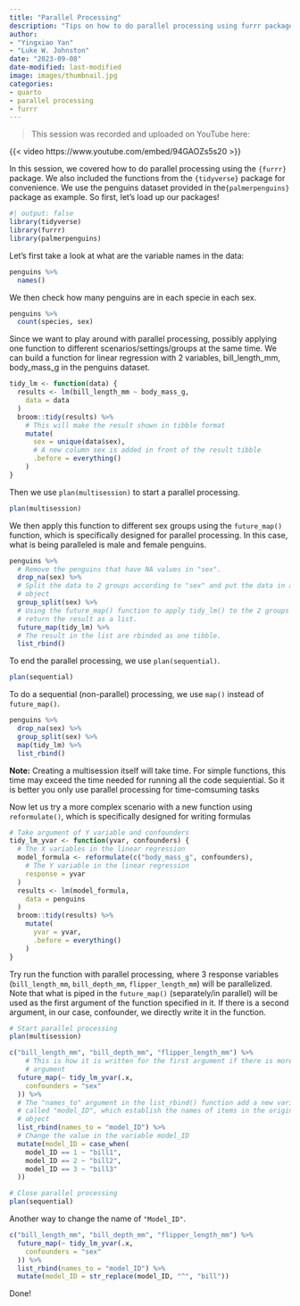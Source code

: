 ```yaml
---
title: "Parallel Processing"
description: "Tips on how to do parallel processing using furrr package."
author: 
- "Yingxiao Yan"
- "Luke W. Johnston"
date: "2023-09-08"
date-modified: last-modified
image: images/thumbnail.jpg
categories: 
- quarto
- parallel processing
- furrr
---
```


> This session was recorded and uploaded on YouTube here:

{{< video https://www.youtube.com/embed/94GAOZs5s20 >}}

In this session, we covered how to do parallel processing using the
`{furrr}` package. We also included the functions from the `{tidyverse}`
package for convenience. We use the penguins dataset provided in
the`{palmerpenguins}` package as example. So first, let's load up our
packages!

```r
#| output: false
library(tidyverse)
library(furrr)
library(palmerpenguins)
```

Let's first take a look at what are the variable names in the data:

```r
penguins %>%
  names()
```

We then check how many penguins are in each specie in each sex.

```r
penguins %>%
  count(species, sex)
```

Since we want to play around with parallel processing, possibly applying
one function to different scenarios/settings/groups at the same time. We
can build a function for linear regression with 2 variables,
bill_length_mm, body_mass_g in the penguins dataset.

```r
tidy_lm <- function(data) {
  results <- lm(bill_length_mm ~ body_mass_g,
    data = data
  )
  broom::tidy(results) %>%
    # This will make the result shown in tibble format
    mutate(
      sex = unique(data$sex),
      # A new column sex is added in front of the result tibble
      .before = everything()
    )
}
```

Then we use `plan(multisession)` to start a parallel processing.

```r
plan(multisession)
```

We then apply this function to different sex groups using the
`future_map()` function, which is specifically designed for parallel
processing. In this case, what is being paralleled is male and female
penguins.

```r
penguins %>%
  # Remove the penguins that have NA values in "sex".
  drop_na(sex) %>%
  # Split the data to 2 groups according to "sex" and put the data in a list
  # object
  group_split(sex) %>%
  # Using the future_map() function to apply tidy_lm() to the 2 groups and
  # return the result as a list.
  future_map(tidy_lm) %>%
  # The result in the list are rbinded as one tibble.
  list_rbind()
```

To end the parallel processing, we use `plan(sequential)`.

```r
plan(sequential)
```

To do a sequential (non-parallel) processing, we use `map()` instead of
`future_map()`.

```r
penguins %>%
  drop_na(sex) %>%
  group_split(sex) %>%
  map(tidy_lm) %>%
  list_rbind()
```

::: callout-warning
**Note:** Creating a multisession itself will take time. For simple
functions, this time may exceed the time needed for running all the code
sequiential. So it is better you only use parallel processing for
time-comsuming tasks
:::

Now let us try a more complex scenario with a new function using
`reformulate()`, which is specifically designed for writing formulas

```r
# Take argument of Y variable and confounders
tidy_lm_yvar <- function(yvar, confounders) {
  # The X variables in the linear regression
  model_formula <- reformulate(c("body_mass_g", confounders),
    # The Y variable in the linear regression
    response = yvar
  )
  results <- lm(model_formula,
    data = penguins
  )
  broom::tidy(results) %>%
    mutate(
      yvar = yvar,
      .before = everything()
    )
}
```

Try run the function with parallel processing, where 3 response
variables (`bill_length_mm`, `bill_depth_mm`, `flipper_length_mm`) will
be parallelized. Note that what is piped in the `future_map()`
(separately/in parallel) will be used as the first argument of the
function specified in it. If there is a second argument, in our case,
confounder, we directly write it in the function.

```r
# Start parallel processing
plan(multisession)

c("bill_length_mm", "bill_depth_mm", "flipper_length_mm") %>%
    # This is how it is written for the first argument if there is more than one
    # argument
  future_map(~ tidy_lm_yvar(.x,
    confounders = "sex"
  )) %>%
  # The "names_to" argument in the list_rbind() function add a new variable
  # called "model_ID", which establish the names of items in the original list
  # object
  list_rbind(names_to = "model_ID") %>%
  # Change the value in the variable model_ID
  mutate(model_ID = case_when(
    model_ID == 1 ~ "bill1",
    model_ID == 2 ~ "bill2",
    model_ID == 3 ~ "bill3"
  ))

# Close parallel processing
plan(sequential)
```

Another way to change the name of `"Model_ID"`.

```r
c("bill_length_mm", "bill_depth_mm", "flipper_length_mm") %>%
  future_map(~ tidy_lm_yvar(.x,
    confounders = "sex"
  )) %>%
  list_rbind(names_to = "model_ID") %>%
  mutate(model_ID = str_replace(model_ID, "^", "bill"))
```

Done!

